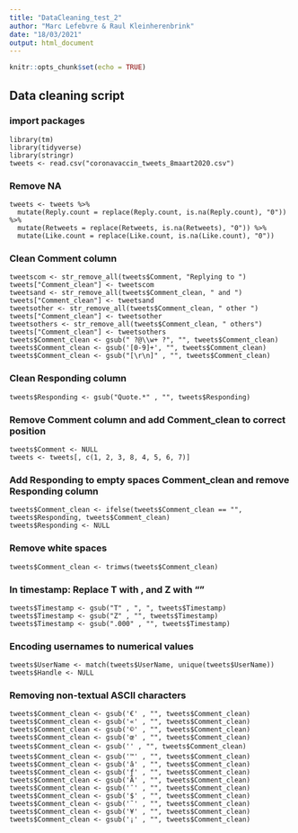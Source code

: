---
title: "DataCleaning_test_2"
author: "Marc Lefebvre & Raul Kleinherenbrink"
date: "18/03/2021"
output: html_document
---

```{r setup, include=FALSE}
knitr::opts_chunk$set(echo = TRUE)
```

## Data cleaning script

### import packages

```{}
library(tm)
library(tidyverse)
library(stringr)
tweets <- read.csv("coronavaccin_tweets_8maart2020.csv")

```

### Remove NA

```{}
tweets <- tweets %>% 
  mutate(Reply.count = replace(Reply.count, is.na(Reply.count), "0")) %>% 
  mutate(Retweets = replace(Retweets, is.na(Retweets), "0")) %>% 
  mutate(Like.count = replace(Like.count, is.na(Like.count), "0"))

```

### Clean Comment column

```{}
tweetscom <- str_remove_all(tweets$Comment, "Replying to ")
tweets["Comment_clean"] <- tweetscom
tweetsand <- str_remove_all(tweets$Comment_clean, " and ")
tweets["Comment_clean"] <- tweetsand
tweetsother <- str_remove_all(tweets$Comment_clean, " other ")
tweets["Comment_clean"] <- tweetsother
tweetsothers <- str_remove_all(tweets$Comment_clean, " others")
tweets["Comment_clean"] <- tweetsothers
tweets$Comment_clean <- gsub(" ?@\\w+ ?", "", tweets$Comment_clean)
tweets$Comment_clean <- gsub('[0-9]+', "", tweets$Comment_clean)
tweets$Comment_clean <- gsub("[\r\n]" , "", tweets$Comment_clean)

```

### Clean Responding column

```{}
tweets$Responding <- gsub("Quote.*" , "", tweets$Responding)

```

### Remove Comment column and add Comment_clean to correct position

```{}
tweets$Comment <- NULL
tweets <- tweets[, c(1, 2, 3, 8, 4, 5, 6, 7)]

```

### Add Responding to empty spaces Comment_clean and remove Responding column

```{}
tweets$Comment_clean <- ifelse(tweets$Comment_clean == "", tweets$Responding, tweets$Comment_clean)
tweets$Responding <- NULL
```

### Remove white spaces

```{}
tweets$Comment_clean <- trimws(tweets$Comment_clean)

```

### In timestamp: Replace T with , and Z with ""

```{}
tweets$Timestamp <- gsub("T" , ", ", tweets$Timestamp)
tweets$Timestamp <- gsub("Z" , "", tweets$Timestamp)
tweets$Timestamp <- gsub(".000" , "", tweets$Timestamp)

```

### Encoding usernames to numerical values

```{}
tweets$UserName <- match(tweets$UserName, unique(tweets$UserName))
tweets$Handle <- NULL

```

### Removing non-textual ASCII characters

```{}
tweets$Comment_clean <- gsub('€' , "", tweets$Comment_clean)
tweets$Comment_clean <- gsub('«' , "", tweets$Comment_clean)
tweets$Comment_clean <- gsub('©' , "", tweets$Comment_clean)
tweets$Comment_clean <- gsub('œ' , "", tweets$Comment_clean)
tweets$Comment_clean <- gsub('' , "", tweets$Comment_clean)
tweets$Comment_clean <- gsub('™️' , "", tweets$Comment_clean)
tweets$Comment_clean <- gsub('â' , "", tweets$Comment_clean)
tweets$Comment_clean <- gsub('ƒ' , "", tweets$Comment_clean)
tweets$Comment_clean <- gsub('Ã' , "", tweets$Comment_clean)
tweets$Comment_clean <- gsub('¯' , "", tweets$Comment_clean)
tweets$Comment_clean <- gsub('$' , "", tweets$Comment_clean)
tweets$Comment_clean <- gsub('˜' , "", tweets$Comment_clean)
tweets$Comment_clean <- gsub('¥' , "", tweets$Comment_clean)
tweets$Comment_clean <- gsub('¡' , "", tweets$Comment_clean)
```

